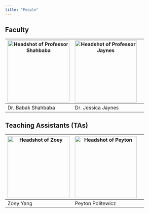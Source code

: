 ```yaml
---
title: "People"
---
```


## Faculty

| <img src="img/Babak.jpeg" class="rounded-circle center mx-auto d-block" alt="Headshot of Professor Shahbaba" style="width:200px; margin-right;0%; display:block;"> | <img src="img/jaynes.png" class="rounded-circle center mx-auto d-block"   alt="Headshot of Professor Jaynes" style="width:200px; margin-right;40%; display:block;"> |
|------------------------------------------------------------------------------------------------------------------------------------------------------------------------------------------------------------------------------------------------------------------|-------------------------------------------------------------------------------------------------------------------------------------------------------------------------------------------------------------------------------------------------------------------------------------|
| Dr. Babak Shahbaba  |  Dr. Jessica Jaynes |

## Teaching Assistants (TAs)

| <img src="img/zoey.png" class="rounded-circle center mx-auto d-block" alt="Headshot of Zoey" style="width:200px; margin-right;40%; display:block;"> | <img src="img/politewicz.png" class="rounded-circle center mx-auto d-block" alt="Headshot of Peyton" style="width:200px; margin-right;40%; display:block;"> | 
|------------------------------------------------------------------------------------------------------------------------------------------------------------------------------------------------------------------------------------------------------------------|-------------------------------------------------------------------------------------------------------------------------------------------------------------------------------------------------------------------------------------------------------------------------------------|
|         Zoey Yang |        Peyton Politewicz |  
                                                                                                                                                                                                                                  